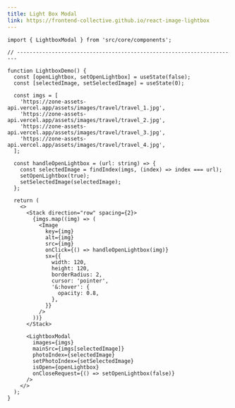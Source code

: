 ```yaml
---
title: Light Box Modal
link: https://frontend-collective.github.io/react-image-lightbox
---
```


<Block>
  <Lightbox />
</Block>

```tsx
import { LightboxModal } from 'src/core/components';

// ----------------------------------------------------------------------

function LightboxDemo() {
  const [openLightbox, setOpenLightbox] = useState(false);
  const [selectedImage, setSelectedImage] = useState(0);

  const imgs = [
    'https://zone-assets-api.vercel.app/assets/images/travel/travel_1.jpg',
    'https://zone-assets-api.vercel.app/assets/images/travel/travel_2.jpg',
    'https://zone-assets-api.vercel.app/assets/images/travel/travel_3.jpg',
    'https://zone-assets-api.vercel.app/assets/images/travel/travel_4.jpg',
  ];

  const handleOpenLightbox = (url: string) => {
    const selectedImage = findIndex(imgs, (index) => index === url);
    setOpenLightbox(true);
    setSelectedImage(selectedImage);
  };

  return (
    <>
      <Stack direction="row" spacing={2}>
        {imgs.map((img) => (
          <Image
            key={img}
            alt={img}
            src={img}
            onClick={() => handleOpenLightbox(img)}
            sx={{
              width: 120,
              height: 120,
              borderRadius: 2,
              cursor: 'pointer',
              '&:hover': {
                opacity: 0.8,
              },
            }}
          />
        ))}
      </Stack>

      <LightboxModal
        images={imgs}
        mainSrc={imgs[selectedImage]}
        photoIndex={selectedImage}
        setPhotoIndex={setSelectedImage}
        isOpen={openLightbox}
        onCloseRequest={() => setOpenLightbox(false)}
      />
    </>
  );
}
```
